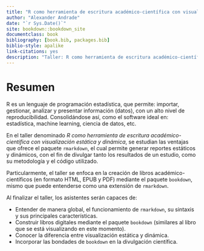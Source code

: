 ```yaml
--- 
title: "R como herramienta de escritura académico-científica con visualización estática y dinámica"
author: "Alexander Andrade"
date: "`r Sys.Date()`"
site: bookdown::bookdown_site
documentclass: book
bibliography: [book.bib, packages.bib]
biblio-style: apalike
link-citations: yes
description: "Taller: R como herramienta de escritura académico-científica con visualización estática y dinámica"
---
```


# Resumen

R es un lenguaje de programación estadística, que permite: importar, gestionar, analizar y presentar información (datos), con un alto nivel de reproducibilidad. Consolidándose así, como el software ideal en: estadística, machine learning, ciencia de datos, etc. 

En el taller denominado *R como herramienta de escritura académico-científica con visualización estática y dinámica*, se estudian las ventajas que ofrece el paquete ``rmarkdown``, el cual permite generar reportes estáticos y dinámicos, con el fin de divulgar tanto los resultados de un estudio, como su metodología y el código utilizado. 

Particularmente, el taller se enfoca en la creación de libros académico-científicos (en formato HTML, EPUB y PDF) mediante el paquete ``bookdown``, mismo que puede entenderse como una extensión de ``rmarkdown``.  

Al finalizar el taller, los asistentes serán capaces de:

- Entender de manera global, el funcionamiento de ``rmarkdown``, su sintaxis y sus principales características.
- Construir libros digitales mediante el paquete ``bookdown`` (similares al libro que se está visualizando en este momento).
- Conocer la diferencia entre visualización estática y dinámica.
- Incorporar las bondades de ``bookdown`` en la divulgación científica.
